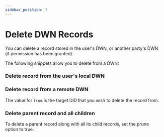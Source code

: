```yaml
---
sidebar_position: 7
---
```




# Delete DWN Records

You can delete a record stored in the user's DWN, or another party's DWN (if permission has been granted).

The following snippets allow you to delete from a DWN:

### Delete record from the user's local DWN

<CodeSnippet snippetName='deleteRecordFromLocalDwn'/>


### Delete record from a remote DWN

<CodeSnippet snippetName='deleteRecordFromRemoteDwn'/>

The value for `from` is the target DID that you wish to delete the record from.

### Delete parent record and all children

To delete a parent record along with all its child records, set the prune option to true.

<CodeSnippet snippetName='pruneRecords'/>